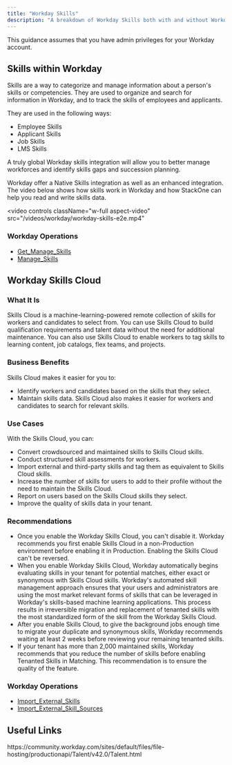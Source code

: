 ```yaml
---
title: "Workday Skills"
description: "A breakdown of Workday Skills both with and without Workday Skills Cloud."
---
```



<Warning>
  This guidance assumes that you have admin privileges for your Workday account.
</Warning>

## Skills within Workday

Skills are a way to categorize and manage information about a person's skills or competencies. 
They are used to organize and search for information in Workday, and to track the skills of employees and applicants.

They are used in the following ways:

- Employee Skills
- Applicant Skills
- Job Skills
- LMS Skills

A truly global Workday skills integration will allow you to better manage workforces and identify skills gaps and succession planning.

Workday offer a Native Skills integration as well as an enhanced integration. The video below shows how skills work in Workday and how StackOne can help you read and write skills data.

<video
  controls
  className="w-full aspect-video"
  src="/videos/workday/workday-skills-e2e.mp4"
></video>

### Workday Operations

- [Get_Manage_Skills](https://community.workday.com/sites/default/files/file-hosting/productionapi/Talent/v42.0/Get_Manage_Skills.html)
- [Manage_Skills](https://community.workday.com/sites/default/files/file-hosting/productionapi/Talent/v42.0/Manage_Skills.html)

## Workday Skills Cloud

### What It Is
Skills Cloud is a machine-learning-powered remote collection of skills for workers and candidates to select from. You can use Skills Cloud to build qualification requirements and talent data without the need for additional maintenance. You can also use Skills Cloud to enable workers to tag skills to learning content, job catalogs, flex teams, and projects.

### Business Benefits
Skills Cloud makes it easier for you to:
- Identify workers and candidates based on the skills that they select.
- Maintain skills data.
Skills Cloud also makes it easier for workers and candidates to search for relevant skills.

### Use Cases
With the Skills Cloud, you can:
- Convert crowdsourced and maintained skills to Skills Cloud skills.
- Conduct structured skill assessments for workers.
- Import external and third-party skills and tag them as equivalent to Skills Cloud skills.
- Increase the number of skills for users to add to their profile without the need to maintain the Skills Cloud.
- Report on users based on the Skills Cloud skills they select.
- Improve the quality of skills data in your tenant.

### Recommendations

- Once you enable the Workday Skills Cloud, you can't disable it. Workday recommends you first enable Skills Cloud in a non-Production environment before enabling it in Production. Enabling the Skills Cloud can't be reversed.
- When you enable Workday Skills Cloud, Workday automatically begins evaluating skills in your tenant for potential matches, either exact or synonymous with Skills Cloud skills. Workday's automated skill management approach ensures that your users and administrators are using the most market relevant forms of skills that can be leveraged in Workday's skills-based machine learning applications. This process results in irreversible migration and replacement of tenanted skills with the most standardized form of the skill from the Workday Skills Cloud.
- After you enable Skills Cloud, to give the background jobs enough time to migrate your duplicate and synonymous skills, Workday recommends waiting at least 2 weeks before reviewing your remaining tenanted skills.
- If your tenant has more than 2,000 maintained skills, Workday recommends that you reduce the number of skills before enabling Tenanted Skills in Matching. This recommendation is to ensure the quality of the feature.

### Workday Operations

- [Import_External_Skills](https://community.workday.com/sites/default/files/file-hosting/productionapi/Talent/v42.0/Import_External_Skills.html)
- [Import_External_Skill_Sources](https://community.workday.com/sites/default/files/file-hosting/productionapi/Talent/v42.0/Import_External_Skill_Sources.html)

## Useful Links
<Card title="API Reference" icon="link" href="https://community.workday.com/sites/default/files/file-hosting/productionapi/Talent/v42.0/Talent.html">
    https://community.workday.com/sites/default/files/file-hosting/productionapi/Talent/v42.0/Talent.html
</Card>